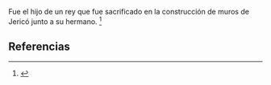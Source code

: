 Fue el hijo de un rey que fue sacrificado en la construcción de muros de Jericó junto a su hermano. <ref name="n0">{{lib|LU|89|6|6}}</ref> 

== Referencias ==

<references/>
